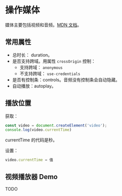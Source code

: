 # 操作媒体
媒体主要包括视频和音频。[MDN 文档](https://developer.mozilla.org/en-US/docs/Web/API/HTMLMediaElement)。

## 常用属性
* 总时长： duration。
* 是否支持跨域。用属性 `crossOrigin` 控制：
  * 支持跨域： `anonymous`
  * 不支持跨域： `use-credentials`
* 是否有控制条：controls。音频没有控制条会自动隐藏。
* 自动播放：autoplay。

## 播放位置
获取：
```js
const video = document.createElement('video');
console.log(video.currentTime)
```

currentTime 的代码是秒。

设置：
```js
video.currentTime = 值
```

## 视频播放器 Demo
TODO

